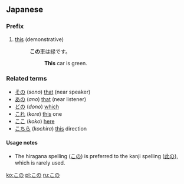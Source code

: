 ==Japanese==
{{Japanese demonstratives}}

===Prefix===
{{ja-pos|h|prefix|kanji=此の|rom=kono}}

# [[this]] (demonstrative)
#:'''この'''車は緑です。
#::'''This''' car is green.

===Related terms===
*[[その]] (''sono'') [[that]] (near speaker)
*[[あの]] (''ano'') [[that]] (near listener)
*[[どの]] (''dono'') [[which]]
*[[これ]] (''kore'') [[this]] one
*[[ここ]] (''koko'') [[here]]
*[[こちら]] (''kochira'') [[this]] direction

====Usage notes====
*The hiragana spelling ([[この]]) is preferred to the kanji spelling ([[此の]]), which is rarely used.

[[ko:この]]
[[pl:この]]
[[ru:この]]